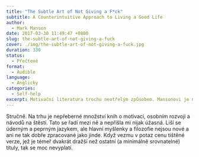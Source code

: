```yaml
---
title: "The Subtle Art of Not Giving a F*ck"
subtitle: A Counterintuitive Approach to Living a Good Life
author:
  - Mark Manson
date: 2017-03-30 11:49:47 +0800
slug: the-subtle-art-of-not-giving-a-fuck
cover: ./img/the-subtle-art-of-not-giving-a-fuck.jpg
duration: 330
status:
  - Přečtené
format:
  - Audible
language:
  - Anglicky
categories:
  - Self-help
excerpt: Motivační literatura trochu neotřelým způsobem. Mansonovi je něco přes třicet a ačkoli se v knize vysmívá mlaďochům, kteří poučují ostatní o životě, sám se do toho pustil taky. Jak se s tím dokázal poprat?
---
```


Stručně. Na trhu je nepřeberné množství knih o motivaci, osobním rozvoji a návodů na štěstí. Tato se řadí mezi ně a nepřišla mi nijak úžasná. Liší se úderným a peprným jazykem, ale hlavní myšlenky a filozofie nejsou nové a ani ne tak dobře zpracované jako jinde. Když vezmu v potaz cenu tištěné verze, jež je témeř dvakrát dražší než ostatní (a minimálně srovnatelné) tituly, tak se moc nevyplatí.
